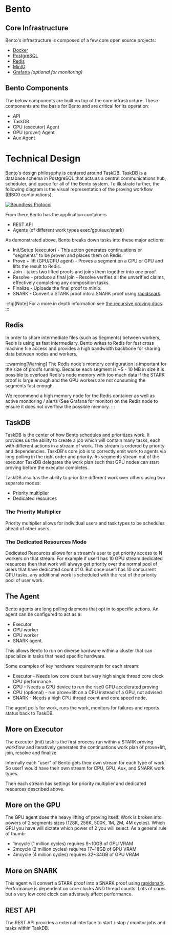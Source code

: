 # Bento

## Core Infrastructure

Bento's infrastructure is composed of a few core open source projects:

- [Docker](https://docs.docker.com/get-started/docker-overview)
- [PostgreSQL](https://www.postgresql.org)
- [Redis](https://redis.io)
- [MinIO](https://min.io)
- [Grafana](https://grafana.com) _(optional for monitoring)_

## Bento Components

The below components are built on top of the core infrastructure. These components are the basis for Bento and are critical for its operation:

- API
- TaskDB
- CPU (executor) Agent
- GPU (prover) Agent
- Aux Agent

# Technical Design

Bento's design philosophy is centered around TaskDB. TaskDB is a database schema in PostgreSQL that acts as a central communications hub, scheduler, and queue for all of the Bento system. To illustrate further, the following diagram is the visual representation of the proving workflow (RISC0 continuations).

<a href="/bento_technical_diagram.png" class="lightgallery">
  <img src="/bento_technical_diagram.png" alt="Boundless Protocol" />
</a>

From there Bento has the application containers

- REST API
- Agents (of different work types exec/gpu/aux/snark)

As demonstrated above, Bento breaks down tasks into these major actions:

- Init/Setup (executor) - This action generates continuations or "segments" to be proven and places them on Redis.
- Prove + lift (GPU/CPU agent) - Proves a segment on a CPU or GPU and lifts the result to Redis.
- Join - takes two lifted proofs and joins them together into one proof.
- Resolve - produce a final join - Resolve verifies all the unverified claims, effectively completing any composition tasks.
- Finalize - Uploads the final proof to minio.
- SNARK - Convert a STARK proof into a SNARK proof using [rapidsnark](https://github.com/iden3/rapidsnark).

:::tip[Note]
For a more in depth information see [the recursive proving docs][r0-docs-recursion].
:::

## Redis

In order to share intermediate files (such as Segments) between workers, Redis is using as fast intermediary. Bento writes to Redis for fast cross machine file access and provides a high bandwidth backbone for sharing data between nodes and workers.

:::warning[Warning]
The Redis node's memory configuration is important for the size of proofs running. Because each segment is \~5 - 10 MB in size it is possible to overload Redis's node memory with too much data if the STARK proof is large enough and the GPU workers are not consuming the segments fast enough.

We recommend a high memory node for the Redis container as well as active monitoring / alerts (See Grafana for monitor) on the Redis node to ensure it does not overflow the possible memory.
:::

## TaskDB

TaskDB is the center of how Bento schedules and prioritizes work. It provides us the ability to create a job which will contain many tasks, each with different actions in a stream of work. This stream is ordered by priority and dependencies. TaskDB's core job is to correctly emit work to agents via long polling in the right order and priority. As segments stream out of the executor TaskDB delegates the work plan such that GPU nodes can start proving before the executor completes.

TaskDB also has the ability to prioritize different work over others using two separate modes:

- Priority multiplier
- Dedicated resources

### The Priority Multiplier

Priority multiplier allows for individual users and task types to be schedules ahead of other users.

### The Dedicated Resources Mode

Dedicated Resources allows for a stream's user to get priority access to N workers on that stream. For example if user1 has 10 GPU stream dedicated resources then that work will always get priority over the normal pool of users that have dedicated count of 0. But once user1 has 10 concurrent GPU tasks, any additional work is scheduled with the rest of the priority pool of user work.

## The Agent

Bento agents are long polling daemons that opt in to specific actions. An agent can be configured to act as a:

- Executor
- GPU worker
- CPU worker
- SNARK agent.

This allows Bento to run on diverse hardware within a cluster that can specialize in tasks that need specific hardware.

Some examples of key hardware requirements for each stream:

- Executor - Needs low core count but very high single thread core clock CPU performance
- GPU - Needs a GPU device to run the risc0 GPU accelerated proving
- CPU (optional) - run prove+lift on a CPU instead of a GPU, not advised
- SNARK - Needs a high CPU thread count and core speed node.

The agent polls for work, runs the work, monitors for failures and reports status back to TaskDB.

## More on Executor

The executor (init) task is the first process run within a STARK proving workflow and iteratively generates the continuations work plan of prove+lift, join, resolve and finalize.

Internally each "user" of Bento gets their own stream for each type of work. So user1 would have their own stream for CPU, GPU, Aux, and SNARK work types.

Then each stream has settings for priority multiplier and dedicated resources described above.

## More on the GPU

The GPU agent does the heavy lifting of proving itself. Work is broken into powers of 2 segments sizes (128K, 256K, 500K, 1M, 2M, 4M cycles). Which GPU you have will dictate which power of 2 you will select. As a general rule of thumb:

- 1mcycle (1 million cycles) requires 9\~10GB of GPU VRAM
- 2mcycle (2 million cycles) requires 17\~18GB of GPU VRAM
- 4mcycle (4 million cycles) requires 32\~34GB of GPU VRAM

## More on SNARK

This agent will convert a STARK proof into a SNARK proof using [rapidsnark](https://github.com/iden3/rapidsnark). Performance is dependent on core clocks AND thread counts. Lots of cores but a very low core clock can adversely affect performance.

## REST API

The REST API provides a external interface to start / stop / monitor jobs and tasks within TaskDB.

[page-broker]: /prover-manual/broker/introduction
[r0-docs-recursion]: https://dev.risczero.com/api/recursion